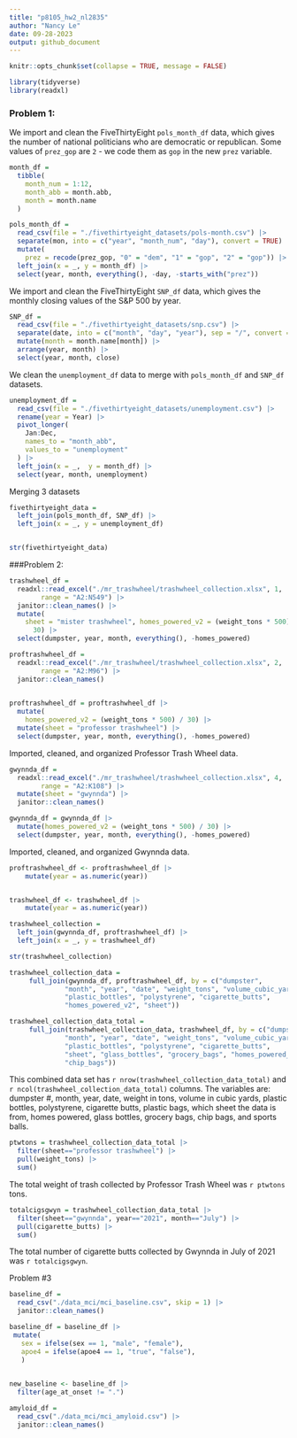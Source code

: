 ```yaml
---
title: "p8105_hw2_nl2835"
author: "Nancy Le"
date: 09-28-2023
output: github_document
---
```


```r
knitr::opts_chunk$set(collapse = TRUE, message = FALSE)
```

```r
library(tidyverse)
library(readxl)

```

### Problem 1: 

We import and clean the FiveThirtyEight `pols_month_df` data, which gives the number of national politicians who are democratic or republican. Some values of `prez_gop` are `2` - we code them as `gop` in the new `prez` variable. 

```r

month_df = 
  tibble(
    month_num = 1:12,
    month_abb = month.abb,
    month = month.name
  )

pols_month_df = 
  read_csv(file = "./fivethirtyeight_datasets/pols-month.csv") |> 
  separate(mon, into = c("year", "month_num", "day"), convert = TRUE) |> 
  mutate(
    prez = recode(prez_gop, "0" = "dem", "1" = "gop", "2" = "gop")) |>
  left_join(x = _, y = month_df) |> 
  select(year, month, everything(), -day, -starts_with("prez")) 

```



We import and clean the FiveThirtyEight `SNP_df` data, which gives the monthly closing values of the S&P 500 by year. 

```r
SNP_df = 
  read_csv(file = "./fivethirtyeight_datasets/snp.csv") |> 
  separate(date, into = c("month", "day", "year"), sep = "/", convert = TRUE) |> 
  mutate(month = month.name[month]) |> 
  arrange(year, month) |> 
  select(year, month, close)
```


We clean the `unemployment_df` data to merge with `pols_month_df` and `SNP_df` datasets.


```r
unemployment_df = 
  read_csv(file = "./fivethirtyeight_datasets/unemployment.csv") |> 
  rename(year = Year) |> 
  pivot_longer(
    Jan:Dec,
    names_to = "month_abb",
    values_to = "unemployment"
  ) |> 
  left_join(x = _,  y = month_df) |> 
  select(year, month, unemployment)
```

Merging 3 datasets

```r
fivethirtyeight_data = 
  left_join(pols_month_df, SNP_df) |> 
  left_join(x = _, y = unemployment_df)


str(fivethirtyeight_data)
```



###Problem 2:

```r
trashwheel_df = 
  readxl::read_excel("./mr_trashwheel/trashwheel_collection.xlsx", 1,
        range = "A2:N549") |> 
  janitor::clean_names() |> 
  mutate(
    sheet = "mister trashwheel", homes_powered_v2 = (weight_tons * 500) / 
      30) |> 
  select(dumpster, year, month, everything(), -homes_powered)
```



```r
proftrashwheel_df = 
  readxl::read_excel("./mr_trashwheel/trashwheel_collection.xlsx", 2,
        range = "A2:M96") |> 
  janitor::clean_names()
  

proftrashwheel_df = proftrashwheel_df |> 
  mutate(
    homes_powered_v2 = (weight_tons * 500) / 30) |> 
  mutate(sheet = "professor trashwheel") |> 
  select(dumpster, year, month, everything(), -homes_powered)


```


Imported, cleaned, and organized Professor Trash Wheel data.

```r
gwynnda_df = 
  readxl::read_excel("./mr_trashwheel/trashwheel_collection.xlsx", 4,
        range = "A2:K108") |> 
  mutate(sheet = "gwynnda") |> 
  janitor::clean_names()

gwynnda_df = gwynnda_df |> 
  mutate(homes_powered_v2 = (weight_tons * 500) / 30) |> 
  select(dumpster, year, month, everything(), -homes_powered)
```

Imported, cleaned, and organized Gwynnda data.

```r
proftrashwheel_df <- proftrashwheel_df |>   
    mutate(year = as.numeric(year))


trashwheel_df <- trashwheel_df |>   
    mutate(year = as.numeric(year))

```


```r
trashwheel_collection = 
  left_join(gwynnda_df, proftrashwheel_df) |>
  left_join(x = _, y = trashwheel_df)

str(trashwheel_collection)
```

```r
trashwheel_collection_data =  
     full_join(gwynnda_df, proftrashwheel_df, by = c("dumpster",
              "month", "year", "date", "weight_tons", "volume_cubic_yards", 
              "plastic_bottles", "polystyrene", "cigarette_butts",
              "homes_powered_v2", "sheet"))

```



```r
trashwheel_collection_data_total = 
     full_join(trashwheel_collection_data, trashwheel_df, by = c("dumpster",
              "month", "year", "date", "weight_tons", "volume_cubic_yards", 
              "plastic_bottles", "polystyrene", "cigarette_butts", 
              "sheet", "glass_bottles", "grocery_bags", "homes_powered_v2",
              "chip_bags"))

```


This combined data set has ```r nrow(trashwheel_collection_data_total)``` and
```r ncol(trashwheel_collection_data_total)``` columns. The variables are: dumpster #, month, year, date, weight in tons, volume in cubic yards, plastic bottles, polystyrene, cigarette butts, plastic bags, which sheet the data is from, homes powered, glass bottles, grocery bags, chip bags, and sports balls. 

```r
ptwtons = trashwheel_collection_data_total |> 
  filter(sheet=="professor trashwheel") |> 
  pull(weight_tons) |> 
  sum() 

```


The total weight of trash collected by Professor Trash Wheel was ```r ptwtons``` tons.


```r
totalcigsgwyn = trashwheel_collection_data_total |> 
  filter(sheet=="gwynnda", year=="2021", month=="July") |> 
  pull(cigarette_butts) |> 
  sum() 
```


The total number of cigarette butts collected by Gwynnda in July of 2021 was ```r totalcigsgwyn```.
 



Problem #3

```r
baseline_df = 
  read_csv("./data_mci/mci_baseline.csv", skip = 1) |> 
  janitor::clean_names() 
```



```r
baseline_df = baseline_df |> 
 mutate(
   sex = ifelse(sex == 1, "male", "female"),
   apoe4 = ifelse(apoe4 == 1, "true", "false"),
   )
        
```


```r
new_baseline <- baseline_df |> 
  filter(age_at_onset != ".")
```


```r
amyloid_df = 
  read_csv("./data_mci/mci_amyloid.csv") |> 
  janitor::clean_names() 
```



